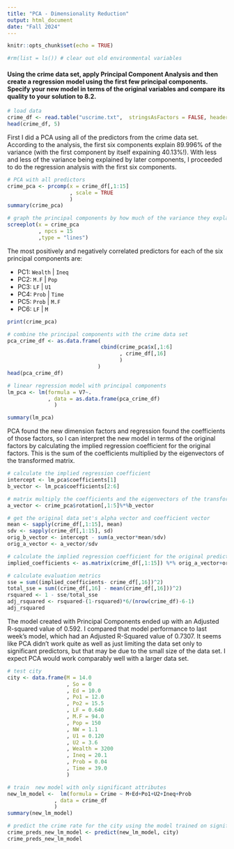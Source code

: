 ---
title: "PCA - Dimensionality Reduction"
output: html_document
date: "Fall 2024"
---

```{r setup, include=FALSE}
knitr::opts_chunk$set(echo = TRUE)

#rm(list = ls()) # clear out old environmental variables
```

#### Using the crime data set, apply Principal Component Analysis and then create a regression model using the first few principal components. Specify your new model in terms of the original variables and compare its quality to your solution to 8.2.

```{r load data}
# load data
crime_df <- read.table("uscrime.txt",  stringsAsFactors = FALSE, header = TRUE)
head(crime_df, 5)
```
First I did a PCA using all of the predictors from the crime data set. According to the analysis, the first six components explain 89.996% of the variance (with the first component by itself expaining 40.13%!).  With less and less of the variance being explained by later components, I proceeded to do the regression analysis with the first six components. 

```{r PCA}
# PCA with all predictors
crime_pca <- prcomp(x = crime_df[,1:15] 
                    , scale = TRUE
                    )
summary(crime_pca)

# graph the principal components by how much of the variance they explain
screeplot(x = crime_pca
          , npcs = 15
          ,type = "lines")
```
The most positively and negatively correlated predictors for each of the six principal components are: 

- PC1: `Wealth` | `Ineq`
- PC2: `M.F`    | `Pop`
- PC3: `LF`     | `U1`
- PC4: `Prob`   | `Time`
- PC5: `Prob`   | `M.F`
- PC6: `LF`     | `M`

```{r Regression}
print(crime_pca)

# combine the principal components with the crime data set
pca_crime_df <- as.data.frame(
                              cbind(crime_pca$x[,1:6]
                                    , crime_df[,16]
                                    )
                             )
head(pca_crime_df)

# linear regression model with principal components
lm_pca <- lm(formula = V7~.
             , data = as.data.frame(pca_crime_df)
               )

summary(lm_pca)
```
PCA found the new dimension factors and regression found the coefficients of those factors, so I can interpret the new model in terms of the original factors by calculating the implied regression coefficient for the original factors. This is the sum of the coefficients multiplied by the eigenvectors of the transformed matrix.

```{r Transformation}
# calculate the implied regression coefficient
intercept <- lm_pca$coefficients[1]
b_vector <- lm_pca$coefficients[2:6]

# matrix multiply the coefficients and the eigenvectors of the transformed matrix of data
a_vector <- crime_pca$rotation[,1:5]%*%b_vector

# get the original data set's alpha vector and coefficient vector 
mean <- sapply(crime_df[,1:15], mean)
sdv <- sapply(crime_df[,1:15], sd)
orig_b_vector <- intercept - sum(a_vector*mean/sdv)
orig_a_vector <- a_vector/sdv

# calculate the implied regression coefficient for the original predictors
implied_coefficients <- as.matrix(crime_df[,1:15]) %*% orig_a_vector+orig_b_vector

# calculate evaluation metrics
sse = sum((implied_coefficients- crime_df[,16])^2)
total_sse = sum((crime_df[,16] - mean(crime_df[,16]))^2)
rsquared <- 1 - sse/total_sse
adj_rsquared <- rsquared-(1-rsquared)*6/(nrow(crime_df)-6-1)
adj_rsquared

```
The model created with Principal Components ended up with an Adjusted R-squared value of 0.592. I compared that model performance to last week's model, which had an Adjusted R-Squared value of 0.7307. It seems like PCA didn't work quite as well as just limiting the data set only to significant predictors, but that may be due to the small size of the data set. I expect PCA would work comparably well with a larger data set.

``` {r Comparison}
# test city
city <- data.frame(M = 14.0
                   , So = 0
                   , Ed = 10.0
                   , Po1 = 12.0
                   , Po2 = 15.5
                   , LF = 0.640
                   , M.F = 94.0
                   , Pop = 150
                   , NW = 1.1
                   , U1 = 0.120
                   , U2 = 3.6
                   , Wealth = 3200
                   , Ineq = 20.1
                   , Prob = 0.04
                   , Time = 39.0
                   )

# train  new model with only significant attributes
new_lm_model <-  lm(formula = Crime ~ M+Ed+Po1+U2+Ineq+Prob
               , data = crime_df
               )
summary(new_lm_model)

# predict the crime rate for the city using the model trained on significant attributes
crime_preds_new_lm_model <- predict(new_lm_model, city)
crime_preds_new_lm_model 
```